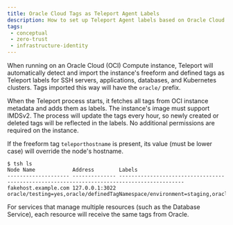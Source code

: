 ```yaml
---
title: Oracle Cloud Tags as Teleport Agent Labels
description: How to set up Teleport Agent labels based on Oracle Cloud tags
tags:
 - conceptual
 - zero-trust
 - infrastructure-identity
---
```


When running on an Oracle Cloud (OCI) Compute instance, Teleport will
automatically detect and import the instance's freeform and defined tags
as Teleport labels for SSH servers, applications, databases, and Kubernetes clusters.
Tags imported this way will have the `oracle/` prefix.

When the Teleport process starts, it fetches all tags from OCI instance
metadata and adds them as labels. The instance's image must support IMDSv2. 
The process will update the tags every hour, so newly created or deleted tags
will be reflected in the labels. No additional permissions are required on the
instance.

If the freeform tag `teleporthostname` is present, its value (must be lower case)
will override the node's hostname.

```code
$ tsh ls
Node Name            Address        Labels                                                                                                                  
-------------------- -------------- -------------------------------------------------------------------------------------------
fakehost.example.com 127.0.0.1:3022 oracle/testing=yes,oracle/definedTagNamespace/environment=staging,oracle/teleporthostname=fakehost.example.com
```

<Admonition type="note">
  For services that manage multiple resources (such as the Database Service), each resource will receive the
  same tags from Oracle.
</Admonition>
